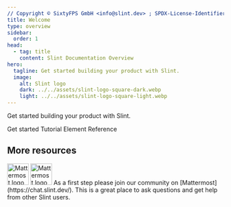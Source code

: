 ```yaml
---
// Copyright © SixtyFPS GmbH <info@slint.dev> ; SPDX-License-Identifier: MIT
title: Welcome
type: overview
sidebar:
  order: 1
head:
  - tag: title
    content: Slint Documentation Overview
hero:
  tagline: Get started building your product with Slint.
  image:
    alt: Slint logo
    dark: ../../assets/slint-logo-square-dark.webp
    light: ../../assets/slint-logo-square-light.webp
---
```



Get started building your product with Slint.


<LinkButton href="/tng/getting-started/intro">Get started</LinkButton>
<LinkButton href="/tng/tutorial/quickstart" variant="secondary">
  Tutorial
</LinkButton>
<LinkButton href="/tng/elements/rectangle" variant="secondary">
  Element Reference
</LinkButton>



## More resources

<Image class="light:sl-hidden" src={mattermostLogoDark} loading="lazy" width="50" alt="Mattermost logo" />
<Image class="dark:sl-hidden" src={mattermostLogoLight} loading="lazy" width="50" alt="Mattermost logo" />
As a first step please join our community on [Mattermost](https://chat.slint.dev/). This is a great place to ask questions and get help from other Slint users.
